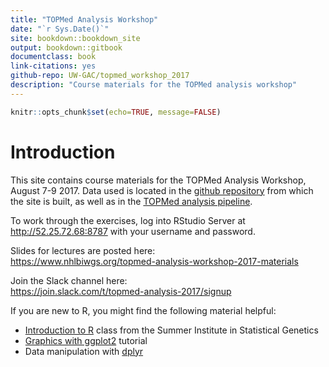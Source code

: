```yaml
--- 
title: "TOPMed Analysis Workshop"
date: "`r Sys.Date()`"
site: bookdown::bookdown_site
output: bookdown::gitbook
documentclass: book
link-citations: yes
github-repo: UW-GAC/topmed_workshop_2017
description: "Course materials for the TOPMed analysis workshop"
---
```


```r
knitr::opts_chunk$set(echo=TRUE, message=FALSE)
```

# Introduction

This site contains course materials for the TOPMed Analysis Workshop, August 7-9 2017.
Data used is located in the [github repository](https://github.com/UW-GAC/topmed_workshop_2017) from which the site is built, as well as in the [TOPMed analysis pipeline](https://github.com/UW-GAC/analysis_pipeline).

To work through the exercises, log into RStudio Server at [http://52.25.72.68:8787](http://52.25.72.68:8787) with your username and password.

Slides for lectures are posted here:\
[https://www.nhlbiwgs.org/topmed-analysis-workshop-2017-materials](https://www.nhlbiwgs.org/topmed-analysis-workshop-2017-materials)

Join the Slack channel here:\
[https://join.slack.com/t/topmed-analysis-2017/signup](https://join.slack.com/t/topmed-analysis-2017/signup)

If you are new to R, you might find the following material helpful:

- [Introduction to R](http://faculty.washington.edu/kenrice/rintro/indexSEA15.shtml) class from the Summer Institute in Statistical Genetics
- [Graphics with ggplot2](http://tutorials.iq.harvard.edu/R/Rgraphics/Rgraphics.html) tutorial
- Data manipulation with [dplyr](http://dplyr.tidyverse.org/)
